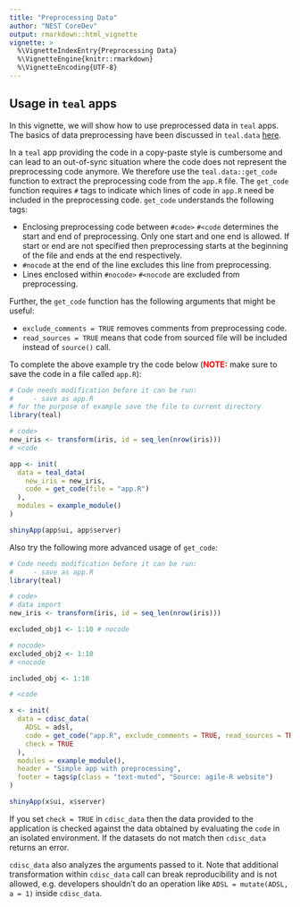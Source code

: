 ```yaml
---
title: "Preprocessing Data"
author: "NEST CoreDev"
output: rmarkdown::html_vignette
vignette: >
  %\VignetteIndexEntry{Preprocessing Data}
  %\VignetteEngine{knitr::rmarkdown}
  %\VignetteEncoding{UTF-8}
---
```


## Usage in `teal` apps
In this vignette, we will show how to use preprocessed data in `teal` apps. The basics of data preprocessing have been discussed in `teal.data` [here](https://insightsengineering.github.io/teal.data/latest-tag/articles/preprocessing-data.html).

In a `teal` app providing the code in a copy-paste style is cumbersome and can lead to an out-of-sync situation where the code does not represent the preprocessing code anymore. We therefore use the `teal.data::get_code` function to extract the preprocessing code from the `app.R` file. The `get_code` function requires `#` tags to indicate which lines of code in `app.R` need be included in the preprocessing code. `get_code` understands the following tags:

- Enclosing preprocessing code between `#code>` `#<code` determines the start and end of preprocessing. Only one start and one end is allowed. If start or end are not specified then preprocessing starts at the beginning of the file and ends at the end respectively.
- `#nocode` at the end of the line excludes this line from preprocessing.
- Lines enclosed within `#nocode>` `#<nocode` are excluded from preprocessing.

Further, the `get_code` function has the following arguments that might be useful:

- `exclude_comments = TRUE` removes comments from preprocessing code.
- `read_sources = TRUE` means that code from sourced file will be included instead of `source()` call.

To complete the above example try the code below (**<span style="color:red">NOTE:</span>** make sure to save the code in a file called `app.R`):

```r
# Code needs modification before it can be run:
#     - save as app.R
# for the purpose of example save the file to current directory
library(teal)

# code>
new_iris <- transform(iris, id = seq_len(nrow(iris)))
# <code

app <- init(
  data = teal_data(
    new_iris = new_iris, 
    code = get_code(file = "app.R")
  ),
  modules = example_module()
)

shinyApp(app$ui, app$server)
```

Also try the following more advanced usage of `get_code`:

```r
# Code needs modification before it can be run:
#     - save as app.R
library(teal)

# code>
# data import
new_iris <- transform(iris, id = seq_len(nrow(iris)))

excluded_obj1 <- 1:10 # nocode

# nocode>
excluded_obj2 <- 1:10
# <nocode

included_obj <- 1:10

# <code

x <- init(
  data = cdisc_data(
    ADSL = adsl,
    code = get_code("app.R", exclude_comments = TRUE, read_sources = TRUE),
    check = TRUE
  ),
  modules = example_module(),
  header = "Simple app with preprocessing",
  footer = tags$p(class = "text-muted", "Source: agile-R website")
)

shinyApp(x$ui, x$server)
```

If you set `check = TRUE` in `cdisc_data` then the data provided to the application is checked against the data obtained by evaluating the `code` in an isolated environment. If the datasets do not match then `cdisc_data` returns an error.

`cdisc_data` also analyzes the arguments passed to it. Note that additional transformation within `cdisc_data` call can break reproducibility and is not allowed, e.g. developers shouldn't do an operation like `ADSL = mutate(ADSL, a = 1)` inside `cdisc_data`.
